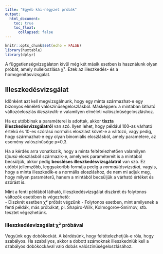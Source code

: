 ---
title: "Egyéb khi-négyzet próbák"
output: 
  html_document:
    toc: true
    toc_float:
      collapsed: false
---

```{r setup, include=FALSE}
knitr::opts_chunk$set(echo = FALSE)
library(huxtable)
library(dplyr)
```

A függetlenségvizsgálaton kívül még két másik esetben is használunk olyan próbát, amely nulleloszlása &chi;&sup2;. Ezek az illeszkedés- és a homogenitásvizsgálat.  

## Illeszkedésvizsgálat

Időnként azt kell megvizsgálnunk, hogy egy minta származhat-e egy bizonyos elméleti valószínűségeloszlásból. Másképpen: a mintában látható változóeloszlás *illeszkedik-e* valamilyen elméleti valószínűségeloszláshoz.  

Ha ez utóbbinak a paraméterei is adottak, akkor **tiszta illeszkedésvizsgálatról** van szó. Ilyen lehet, hogy például 100-as várható értékű és 10-es szórású normális eloszlást követ-e a változó, vagy pedig, hogy származhat-e egy olyan binomiális eloszlásból, amely paramétere, az esemény valószínűsége p=0,3.   

Ha a kérdés arra vonatkozik, hogy a minta feltételezhetően valamilyen *típusú* eloszlásból származik-e, amelynek paramétereit is a mintából becsüljük, akkor pedig **becsléses illeszkedésvizsgálatról** van szó. Ez utóbbi jellemzőbb, leggyakoribb formája pedig a *normalitásvizsálat*, vagyis, hogy a minta illeszkedik-e a normális eloszláshoz, de nem mi adjuk meg, hogy milyen paraméterű, hanem a mintából becsüljük a várható értéket és szórást is.  

Mint a fenti példából látható, illeszkedésvizsgálat diszkrét és folytonos változók esetében is végezhető:  
- Diszkrét esetben &chi;&sup2; próbát végzünk
- Folytonos esetben, mint amilyenek a fenti példák, más próbákat, pl. Shapiro-Wilk, Kolmogorov-Smirnov, stb. tesztet végezhetünk.  

### Illeszkedésvizsgálat &chi;&sup2; próbával

Vegyünk egy dobókockát. A kérdésünk, hogy feltételezhetjük-e róla, hogy szabályos. Ha szabályos, akkor a dobott számoknak illeszkedniük kell a szabályos dobókockával való dobás valószínűségeloszlásához.  



